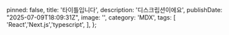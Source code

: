 
  pinned: false,
  title: '타이틀입니다',
  description: '디스크립션이에요',
  publishDate: "2025-07-09T18:09:31Z",
  image: '',
  category: 'MDX',
  tags: [
    'React','Next.js','typescript',
  ],
};


